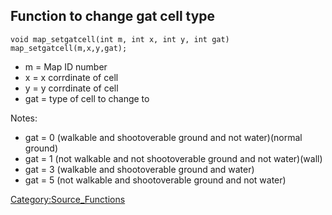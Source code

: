 == Function to change gat cell type ==

 void map_setgatcell(int m, int x, int y, int gat)
 map_setgatcell(m,x,y,gat);

* m		= Map ID number
* x		= x corrdinate of cell
* y 		= y corrdinate of cell
* gat 		= type of cell to change to

Notes:
* gat = 0 (walkable and shootoverable ground and not water)(normal ground)
* gat = 1 (not walkable and not shootoverable ground and not water)(wall)
* gat = 3 (walkable and shootoverable ground and water)
* gat = 5 (not walkable and shootoverable ground and not water)




[[Category:Source_Functions]]